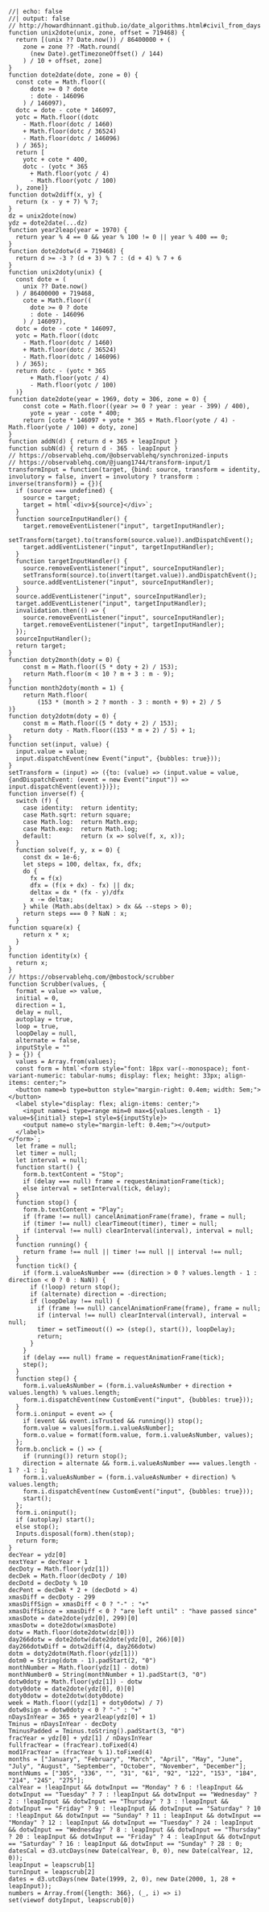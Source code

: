 ```ojs
//| echo: false
//| output: false
// http://howardhinnant.github.io/date_algorithms.html#civil_from_days
function unix2dote(unix, zone, offset = 719468) {
  return [(unix ?? Date.now()) / 86400000 + (
    zone = zone ?? -Math.round(
      (new Date).getTimezoneOffset() / 144)
    ) / 10 + offset, zone]
}
function dote2date(dote, zone = 0) {
  const cote = Math.floor((
      dote >= 0 ? dote
      : dote - 146096
    ) / 146097),
  dotc = dote - cote * 146097,
  yotc = Math.floor((dotc
    - Math.floor(dotc / 1460)
    + Math.floor(dotc / 36524)
    - Math.floor(dotc / 146096)
  ) / 365);
  return [
    yotc + cote * 400,
    dotc - (yotc * 365
      + Math.floor(yotc / 4)
      - Math.floor(yotc / 100)
  ), zone]}
function dotw2diff(x, y) {
  return (x - y + 7) % 7;
}
dz = unix2dote(now)
ydz = dote2date(...dz)
function year2leap(year = 1970) {
  return year % 4 == 0 && year % 100 != 0 || year % 400 == 0;
}
function dote2dotw(d = 719468) {
  return d >= -3 ? (d + 3) % 7 : (d + 4) % 7 + 6
}
function unix2doty(unix) {
  const dote = (
    unix ?? Date.now()
  ) / 86400000 + 719468,
    cote = Math.floor((
      dote >= 0 ? dote
      : dote - 146096
    ) / 146097),
  dotc = dote - cote * 146097,
  yotc = Math.floor((dotc
    - Math.floor(dotc / 1460)
    + Math.floor(dotc / 36524)
    - Math.floor(dotc / 146096)
  ) / 365);
  return dotc - (yotc * 365
      + Math.floor(yotc / 4)
      - Math.floor(yotc / 100)
  )}
function date2dote(year = 1969, doty = 306, zone = 0) {
    const cote = Math.floor((year >= 0 ? year : year - 399) / 400),
      yote = year - cote * 400;
    return [cote * 146097 + yote * 365 + Math.floor(yote / 4) - Math.floor(yote / 100) + doty, zone]
}
function addN(d) { return d + 365 + leapInput }
function subN(d) { return d - 365 - leapInput }
// https://observablehq.com/@observablehq/synchronized-inputs
// https://observablehq.com/@juang1744/transform-input/1
transformInput = function(target, {bind: source, transform = identity, involutory = false, invert = involutory ? transform : inverse(transform)} = {}){
  if (source === undefined) {
    source = target;
    target = html`<div>${source}</div>`;
  }
  function sourceInputHandler() {
    target.removeEventListener("input", targetInputHandler);
    setTransform(target).to(transform(source.value)).andDispatchEvent();
    target.addEventListener("input", targetInputHandler);
  }
  function targetInputHandler() {
    source.removeEventListener("input", sourceInputHandler);
    setTransform(source).to(invert(target.value)).andDispatchEvent();
    source.addEventListener("input", sourceInputHandler);
  }
  source.addEventListener("input", sourceInputHandler);
  target.addEventListener("input", targetInputHandler);
  invalidation.then(() => {
    source.removeEventListener("input", sourceInputHandler);
    target.removeEventListener("input", targetInputHandler);
  });
  sourceInputHandler();
  return target;
}
function doty2month(doty = 0) {
    const m = Math.floor((5 * doty + 2) / 153);
    return Math.floor(m < 10 ? m + 3 : m - 9);
}
function month2doty(month = 1) {
    return Math.floor(
        (153 * (month > 2 ? month - 3 : month + 9) + 2) / 5
)}
function doty2dotm(doty = 0) {
    const m = Math.floor((5 * doty + 2) / 153);
    return doty - Math.floor((153 * m + 2) / 5) + 1;
}
function set(input, value) {
  input.value = value;
  input.dispatchEvent(new Event("input", {bubbles: true}));
}
setTransform = (input) => ({to: (value) => (input.value = value, {andDispatchEvent: (event = new Event("input")) => input.dispatchEvent(event)})});
function inverse(f) {
  switch (f) {
    case identity:  return identity;
    case Math.sqrt: return square;
    case Math.log:  return Math.exp;
    case Math.exp:  return Math.log;
    default:        return (x => solve(f, x, x));
  }
  function solve(f, y, x = 0) {
    const dx = 1e-6;
    let steps = 100, deltax, fx, dfx;
    do {
      fx = f(x)
      dfx = (f(x + dx) - fx) || dx;
      deltax = dx * (fx - y)/dfx
      x -= deltax;
    } while (Math.abs(deltax) > dx && --steps > 0);
    return steps === 0 ? NaN : x;
  }
function square(x) {
    return x * x;
  }
}
function identity(x) {
  return x;
}
// https://observablehq.com/@mbostock/scrubber
function Scrubber(values, {
  format = value => value,
  initial = 0,
  direction = 1,
  delay = null,
  autoplay = true,
  loop = true,
  loopDelay = null,
  alternate = false,
  inputStyle = ""
} = {}) {
  values = Array.from(values);
  const form = html`<form style="font: 18px var(--monospace); font-variant-numeric: tabular-nums; display: flex; height: 33px; align-items: center;">
  <button name=b type=button style="margin-right: 0.4em; width: 5em;"></button>
  <label style="display: flex; align-items: center;">
    <input name=i type=range min=0 max=${values.length - 1} value=${initial} step=1 style=${inputStyle}>
    <output name=o style="margin-left: 0.4em;"></output>
  </label>
</form>`;
  let frame = null;
  let timer = null;
  let interval = null;
  function start() {
    form.b.textContent = "Stop";
    if (delay === null) frame = requestAnimationFrame(tick);
    else interval = setInterval(tick, delay);
  }
  function stop() {
    form.b.textContent = "Play";
    if (frame !== null) cancelAnimationFrame(frame), frame = null;
    if (timer !== null) clearTimeout(timer), timer = null;
    if (interval !== null) clearInterval(interval), interval = null;
  }
  function running() {
    return frame !== null || timer !== null || interval !== null;
  }
  function tick() {
    if (form.i.valueAsNumber === (direction > 0 ? values.length - 1 : direction < 0 ? 0 : NaN)) {
      if (!loop) return stop();
      if (alternate) direction = -direction;
      if (loopDelay !== null) {
        if (frame !== null) cancelAnimationFrame(frame), frame = null;
        if (interval !== null) clearInterval(interval), interval = null;
        timer = setTimeout(() => (step(), start()), loopDelay);
        return;
      }
    }
    if (delay === null) frame = requestAnimationFrame(tick);
    step();
  }
  function step() {
    form.i.valueAsNumber = (form.i.valueAsNumber + direction + values.length) % values.length;
    form.i.dispatchEvent(new CustomEvent("input", {bubbles: true}));
  }
  form.i.oninput = event => {
    if (event && event.isTrusted && running()) stop();
    form.value = values[form.i.valueAsNumber];
    form.o.value = format(form.value, form.i.valueAsNumber, values);
  };
  form.b.onclick = () => {
    if (running()) return stop();
    direction = alternate && form.i.valueAsNumber === values.length - 1 ? -1 : 1;
    form.i.valueAsNumber = (form.i.valueAsNumber + direction) % values.length;
    form.i.dispatchEvent(new CustomEvent("input", {bubbles: true}));
    start();
  };
  form.i.oninput();
  if (autoplay) start();
  else stop();
  Inputs.disposal(form).then(stop);
  return form;
}
decYear = ydz[0]
nextYear = decYear + 1
decDoty = Math.floor(ydz[1])
decDek = Math.floor(decDoty / 10)
decDotd = decDoty % 10
decPent = decDek * 2 + (decDotd > 4)
xmasDiff = decDoty - 299
xmasDiffSign = xmasDiff < 0 ? "-" : "+"
xmasDiffSince = xmasDiff < 0 ? "are left until" : "have passed since"
xmasDote = date2dote(ydz[0], 299)[0]
xmasDotw = dote2dotw(xmasDote)
dotw = Math.floor(dote2dotw(dz[0]))
day266dotw = dote2dotw(date2dote(ydz[0], 266)[0])
day266dotwDiff = dotw2diff(4, day266dotw)
dotm = doty2dotm(Math.floor(ydz[1]))
dotm0 = String(dotm - 1).padStart(2, "0")
monthNumber = Math.floor(ydz[1] - dotm)
monthNumber0 = String(monthNumber + 1).padStart(3, "0")
dotw0doty = Math.floor(ydz[1]) - dotw
doty0dote = date2dote(ydz[0], 0)[0]
doty0dotw = dote2dotw(doty0dote)
week = Math.floor((ydz[1] + doty0dotw) / 7)
dotw0sign = dotw0doty < 0 ? "-" : "+"
nDaysInYear = 365 + year2leap(ydz[0] + 1)
Tminus = nDaysInYear - decDoty
TminusPadded = Tminus.toString().padStart(3, "0")
fracYear = ydz[0] + ydz[1] / nDaysInYear
fullfracYear = (fracYear).toFixed(4)
mod1FracYear = (fracYear % 1).toFixed(4)
months = ["January", "February", "March", "April", "May", "June", "July", "August", "September", "October", "November", "December"];
monthNums = ["305", "336", "", "31", "61", "92", "122", "153", "184", "214", "245", "275"];
calYear = !leapInput && dotwInput == "Monday" ? 6 : !leapInput && dotwInput == "Tuesday" ? 7 : !leapInput && dotwInput == "Wednesday" ? 2 : !leapInput && dotwInput == "Thursday" ? 3 : !leapInput && dotwInput == "Friday" ? 9 : !leapInput && dotwInput == "Saturday" ? 10 : !leapInput && dotwInput == "Sunday" ? 11 : leapInput && dotwInput == "Monday" ? 12 : leapInput && dotwInput == "Tuesday" ? 24 : leapInput && dotwInput == "Wednesday" ? 8 : leapInput && dotwInput == "Thursday" ? 20 : leapInput && dotwInput == "Friday" ? 4 : leapInput && dotwInput == "Saturday" ? 16 : leapInput && dotwInput == "Sunday" ? 28 : 0;
datesCal = d3.utcDays(new Date(calYear, 0, 0), new Date(calYear, 12, 0));
leapInput = leapscrub[1]
turnInput = leapscrub[2]
dates = d3.utcDays(new Date(1999, 2, 0), new Date(2000, 1, 28 + leapInput));
numbers = Array.from({length: 366}, (_, i) => i)
set(viewof dotyInput, leapscrub[0])
```

```{=html}
<style>
div.cell:has(form.oi-3a86ea-toggle) {
  display: flex;
  flex-wrap: wrap;
  align-items: center;
}
div.observablehq > div:has(form.oi-3a86ea-toggle) {
  display: flex;
  flex-wrap: wrap;
  align-items: center;
}
div.cell:has(form.oi-3a86ea) {
  display: flex;
  flex-wrap: wrap;
  align-items: center;
}
form.oi-3a86ea-toggle {
  max-width: 100% !important;
  --input-width: 30px;
  --label-width: 100px;
  display: flex;
  flex-wrap: wrap;
  align-items: center;
}
form.oi-3a86ea {
  --input-width: 200px;
  padding-right: 9px;
}
form.oi-3a86ea-toggle > label {
  width: 75px;
}
form.oi-3a86ea-toggle > label[for="oi-3a86ea-2"] {
  width: 110px;
}
form.oi-3a86ea-toggle > input#oi-3a86ea-2 {
  width: 15px;
}
form.oi-3a86ea-toggle {
  width: 110px;
}
form.oi-3a86ea-toggle:has(input#oi-3a86ea-2) {
  width: 150px;
}
input.oi-3a86ea-input[type="checkbox"] {
  margin: 4px 0px 0px 0px;
}
div > form.oi-3a86ea > label {
  --label-width: 105px;
}
form.oi-3a86ea > div.oi-3a86ea-input > input[type="number"] {
  max-width: 60px;
}
div.column-page:has(svg.leftplot), div.column-page:has(svg.rightplot) {
  display: flex;
  justify-content: center;
}
div.observablehq > figure > h2 {
  text-align: center;
  font-size: 1.3rem;
  margin-bottom: -8px;
}
input[type="radio"] {
  margin: 1px 0px 0px 0px;
}
p:has(.radiotitle) {
  margin-top: -6px;
  margin-bottom: -3px;
}
#radiobuttons {
  margin-bottom: -12px;
}
h4.anchored {
  margin: 8px 0px 8px 0px;
}
div.cell-output-display:has(svg#datenav-mermaid.flowchart.mermaid-js) {
  margin-top: -5px;
  margin-bottom: -5px;
}
div.cell-output-display:has(svg#zerobasedpent-mermaid.flowchart.mermaid-js) {
  margin-top: -15px;
}
div.cell-output-display:has(svg#onebasedpent-mermaid.flowchart.mermaid-js) {
  margin-top: -5px;
  margin-bottom: -5px;
}
div.cell-output-display:has(svg#conversionchart-mermaid.flowchart.mermaid-js) {
  margin-top: -15px;
  margin-bottom: -15px;
}
div.cell-output-display:has(svg#decnav-mermaid.flowchart.mermaid-js) {
  margin-top: -15px;
  margin-bottom: 5px;
}
span.nodeLabel > p {
  text-align: center;
}
div.hand {
  display: flex;
  flex-wrap: wrap;
  justify-content: center;
}
div.hand > svg {
  margin: 5px 5px 20px 5px;
}
p:has(span.handlabel)  {
  margin: -20px 5px 5px 5px;
  width: 100%;
  text-align: center;
}
div.overflowequation {
  margin-top: -20px;
  margin-bottom: -20px;
}
div#leapscrubvert {
  margin-top: -10px;
}
svg.topplot {
  margin-top: -9px;
  margin-bottom: -9px;
  overflow: clip;
}
svg.btmplot {
  margin-top: -9px;
  margin-bottom: -15px;
  overflow: clip;
}
svg.leftplot {
  margin-top: -9px;
  margin-bottom: -15px;
  overflow: clip;
}
svg.rightplot {
  margin-top: -9px;
  margin-bottom: -15px;
  overflow: clip;
}
form.oi-3a86ea-checkbox {
  max-width: 800px;
}
div:has(div.description) {
  display: none;
}
div#conversionchart > div {
  display: flex;
  justify-content: center;
}
</style>
```
